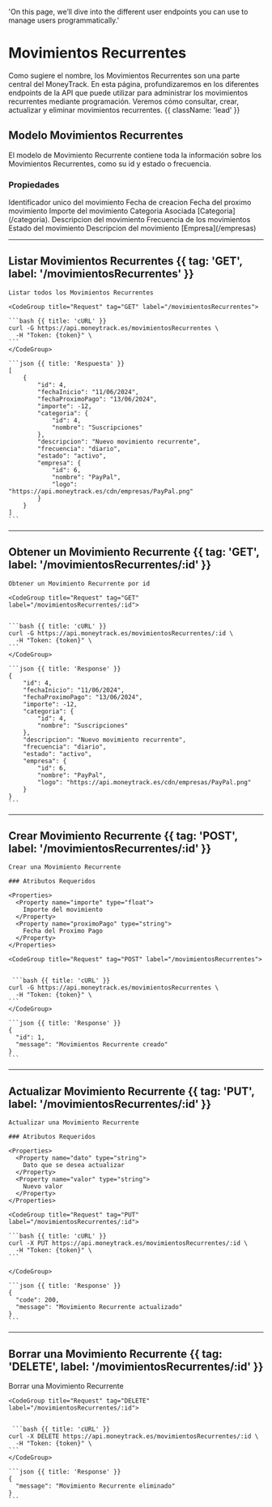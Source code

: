   'On this page, we’ll dive into the different user endpoints you can use to manage users programmatically.'

# Movimientos Recurrentes

Como sugiere el nombre, los Movimientos Recurrentes son una parte central del MoneyTrack. En esta página, profundizaremos en los diferentes endpoints de la API que puede utilizar para administrar los movimientos recurrentes mediante programación. Veremos cómo consultar, crear, actualizar y eliminar movimientos recurrentes. {{ className: 'lead' }}

## Modelo Movimientos Recurrentes

El modelo de Movimiento Recurrente contiene toda la información sobre los Movimientos Recurrentes, como su id y estado o frecuencia.

### Propiedades

<Properties>
  <Property name="id" type="int">
    Identificador unico del movimiento
  </Property>
  <Property name="fechaInicio" type="string">
    Fecha de creacion
  </Property>
  <Property name="fechaProximoPago" type="string">
    Fecha del proximo movimiento
  </Property>
  <Property name="importe" type="float">
    Importe del movimiento
  </Property>
  <Property name="categoria" type="Categoria">
    Categoria Asociada [Categoria](/categoria).
  </Property>
  <Property name="description" type="string">
    Descripcion del movimiento
  </Property>
  <Property name="frecuencia" type="string">
    Frecuencia de los movimientos
  </Property>
  <Property name="estado" type="string">
    Estado del movimiento
  </Property>
  <Property name="empresa" type="Empresa">
    Descripcion del movimiento [Empresa](/empresas)
  </Property>
</Properties>

---

## Listar Movimientos Recurrentes {{ tag: 'GET', label: '/movimientosRecurrentes' }}

<Row>
  <Col>

    Listar todos los Movimientos Recurrentes

  </Col>
  <Col sticky>

    <CodeGroup title="Request" tag="GET" label="/movimientosRecurrentes">

    ```bash {{ title: 'cURL' }}
    curl -G https://api.moneytrack.es/movimientosRecurrentes \
      -H "Token: {token}" \
    ```
    </CodeGroup>

    ```json {{ title: 'Respuesta' }}
    [
        {
            "id": 4,
            "fechaInicio": "11/06/2024",
            "fechaProximoPago": "13/06/2024",
            "importe": -12,
            "categoria": {
                "id": 4,
                "nombre": "Suscripciones"
            },
            "descripcion": "Nuevo movimiento recurrente",
            "frecuencia": "diario",
            "estado": "activo",
            "empresa": {
                "id": 6,
                "nombre": "PayPal",
                "logo": "https://api.moneytrack.es/cdn/empresas/PayPal.png"
            }
        }
    ]
    ```

  </Col>
</Row>

---

## Obtener un Movimiento Recurrente {{ tag: 'GET', label: '/movimientosRecurrentes/:id' }}

<Row>
  <Col>

    Obtener un Movimiento Recurrente por id

  </Col>
  <Col sticky>

    <CodeGroup title="Request" tag="GET" label="/movimientosRecurrentes/:id">


    ```bash {{ title: 'cURL' }}
    curl -G https://api.moneytrack.es/movimientosRecurrentes/:id \
      -H "Token: {token}" \
    ```
    </CodeGroup>

    ```json {{ title: 'Response' }}
    {
        "id": 4,
        "fechaInicio": "11/06/2024",
        "fechaProximoPago": "13/06/2024",
        "importe": -12,
        "categoria": {
            "id": 4,
            "nombre": "Suscripciones"
        },
        "descripcion": "Nuevo movimiento recurrente",
        "frecuencia": "diario",
        "estado": "activo",
        "empresa": {
            "id": 6,
            "nombre": "PayPal",
            "logo": "https://api.moneytrack.es/cdn/empresas/PayPal.png"
        }
    }
    ```

  </Col>
</Row>


---

## Crear Movimiento Recurrente {{ tag: 'POST', label: '/movimientosRecurrentes/:id' }}

<Row>
  <Col>

    Crear una Movimiento Recurrente

    ### Atributos Requeridos

    <Properties>
      <Property name="importe" type="float">
        Importe del movimiento
      </Property>
      <Property name="proximoPago" type="string">
        Fecha del Proximo Pago
      </Property>
    </Properties>

  </Col>
  <Col sticky>

    <CodeGroup title="Request" tag="POST" label="/movimientosRecurrentes">


     ```bash {{ title: 'cURL' }}
    curl -G https://api.moneytrack.es/movimientosRecurrentes \
      -H "Token: {token}" \
    ```
    </CodeGroup>

    ```json {{ title: 'Response' }}
    {
      "id": 1,
      "message": "Movimientos Recurrente creado"
    }
    ```

  </Col>
</Row>

---

## Actualizar Movimiento Recurrente {{ tag: 'PUT', label: '/movimientosRecurrentes/:id' }}

<Row>
  <Col>

    Actualizar una Movimiento Recurrente

    ### Atributos Requeridos

    <Properties>
      <Property name="dato" type="string">
        Dato que se desea actualizar
      </Property>
      <Property name="valor" type="string">
        Nuevo valor
      </Property>
    </Properties>

  </Col>
  <Col sticky>

    <CodeGroup title="Request" tag="PUT" label="/movimientosRecurrentes/:id">

    ```bash {{ title: 'cURL' }}
    curl -X PUT https://api.moneytrack.es/movimientosRecurrentes/:id \
      -H "Token: {token}" \
    ```

    </CodeGroup>

    ```json {{ title: 'Response' }}
    {
      "code": 200,
      "message": "Movimiento Recurrente actualizado"
    }
    ```

  </Col>
</Row>

---

## Borrar una Movimiento Recurrente {{ tag: 'DELETE', label: '/movimientosRecurrentes/:id' }}

<Row>
  <Col>
    Borrar una Movimiento Recurrente
  </Col>
  <Col sticky>

    <CodeGroup title="Request" tag="DELETE" label="/movimientosRecurrentes/:id">


     ```bash {{ title: 'cURL' }}
    curl -X DELETE https://api.moneytrack.es/movimientosRecurrentes/:id \
      -H "Token: {token}" \
    ```
    </CodeGroup>

    ```json {{ title: 'Response' }}
    {
      "message": "Movimiento Recurrente eliminado"
    }
    ```

  </Col>
</Row>


